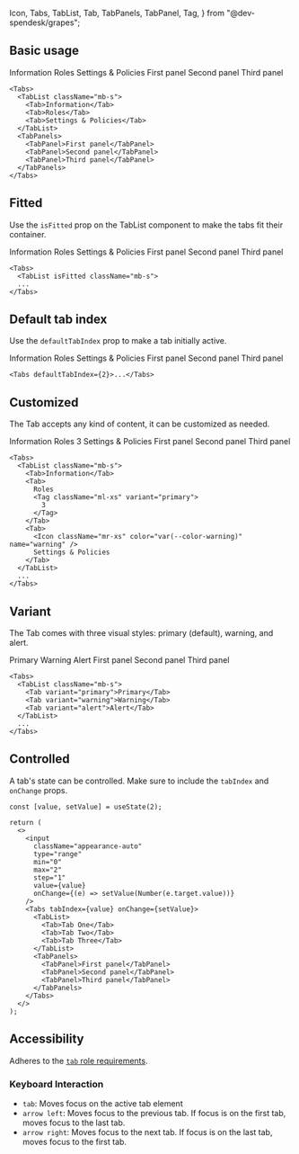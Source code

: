  Icon,
  Tabs,
  TabList,
  Tab,
  TabPanels,
  TabPanel,
  Tag,
} from "@dev-spendesk/grapes";


## Basic usage

<Preview className="block body-m">
  <Tabs>
    <TabList className="mb-s">
      <Tab>Information</Tab>
      <Tab>Roles</Tab>
      <Tab>Settings & Policies</Tab>
    </TabList>
    <TabPanels>
      <TabPanel>First panel</TabPanel>
      <TabPanel>Second panel</TabPanel>
      <TabPanel>Third panel</TabPanel>
    </TabPanels>
  </Tabs>
</Preview>

```tsx
<Tabs>
  <TabList className="mb-s">
    <Tab>Information</Tab>
    <Tab>Roles</Tab>
    <Tab>Settings & Policies</Tab>
  </TabList>
  <TabPanels>
    <TabPanel>First panel</TabPanel>
    <TabPanel>Second panel</TabPanel>
    <TabPanel>Third panel</TabPanel>
  </TabPanels>
</Tabs>
```

## Fitted

Use the `isFitted` prop on the TabList component to make the tabs fit their container.

<Preview className="block body-m">
  <Tabs>
    <TabList isFitted className="mb-s">
      <Tab>Information</Tab>
      <Tab>Roles</Tab>
      <Tab>Settings & Policies</Tab>
    </TabList>
    <TabPanels>
      <TabPanel>First panel</TabPanel>
      <TabPanel>Second panel</TabPanel>
      <TabPanel>Third panel</TabPanel>
    </TabPanels>
  </Tabs>
</Preview>

```tsx
<Tabs>
  <TabList isFitted className="mb-s">
  ...
</Tabs>
```

## Default tab index

Use the `defaultTabIndex` prop to make a tab initially active.

<Preview className="block body-m">
  <Tabs defaultTabIndex={2}>
    <TabList className="mb-s">
      <Tab>Information</Tab>
      <Tab>Roles</Tab>
      <Tab>Settings & Policies</Tab>
    </TabList>
    <TabPanels>
      <TabPanel>First panel</TabPanel>
      <TabPanel>Second panel</TabPanel>
      <TabPanel>Third panel</TabPanel>
    </TabPanels>
  </Tabs>
</Preview>

```tsx
<Tabs defaultTabIndex={2}>...</Tabs>
```

## Customized

The Tab accepts any kind of content, it can be customized as needed.

<Preview className="block body-m">
  <Tabs>
    <TabList className="mb-s">
      <Tab>Information</Tab>
      <Tab>
        Roles
        <Tag className="ml-xs" variant="primary">
          3
        </Tag>
      </Tab>
      <Tab>
        <Icon className="mr-xs" color="var(--color-warning)" name="warning" />
        Settings & Policies
      </Tab>
    </TabList>
    <TabPanels>
      <TabPanel>First panel</TabPanel>
      <TabPanel>Second panel</TabPanel>
      <TabPanel>Third panel</TabPanel>
    </TabPanels>
  </Tabs>
</Preview>

```tsx
<Tabs>
  <TabList className="mb-s">
    <Tab>Information</Tab>
    <Tab>
      Roles
      <Tag className="ml-xs" variant="primary">
        3
      </Tag>
    </Tab>
    <Tab>
      <Icon className="mr-xs" color="var(--color-warning)" name="warning" />
      Settings & Policies
    </Tab>
  </TabList>
  ...
</Tabs>
```

## Variant

The Tab comes with three visual styles: primary (default), warning, and alert.

<Preview className="block body-m">
  <Tabs>
    <TabList className="mb-s">
      <Tab variant="primary">Primary</Tab>
      <Tab variant="warning">Warning</Tab>
      <Tab variant="alert">Alert</Tab>
    </TabList>
    <TabPanels>
      <TabPanel>First panel</TabPanel>
      <TabPanel>Second panel</TabPanel>
      <TabPanel>Third panel</TabPanel>
    </TabPanels>
  </Tabs>
</Preview>

```tsx
<Tabs>
  <TabList className="mb-s">
    <Tab variant="primary">Primary</Tab>
    <Tab variant="warning">Warning</Tab>
    <Tab variant="alert">Alert</Tab>
  </TabList>
  ...
</Tabs>
```

## Controlled

A tab's state can be controlled. Make sure to include the `tabIndex` and `onChange` props.

<Preview className="block body-m">
  <DemoControlledTabs />
</Preview>

```tsx
const [value, setValue] = useState(2);

return (
  <>
    <input
      className="appearance-auto"
      type="range"
      min="0"
      max="2"
      step="1"
      value={value}
      onChange={(e) => setValue(Number(e.target.value))}
    />
    <Tabs tabIndex={value} onChange={setValue}>
      <TabList>
        <Tab>Tab One</Tab>
        <Tab>Tab Two</Tab>
        <Tab>Tab Three</Tab>
      </TabList>
      <TabPanels>
        <TabPanel>First panel</TabPanel>
        <TabPanel>Second panel</TabPanel>
        <TabPanel>Third panel</TabPanel>
      </TabPanels>
    </Tabs>
  </>
);
```

## Accessibility

Adheres to the [`tab` role requirements](https://www.w3.org/TR/wai-aria-1.2/#tab).

### Keyboard Interaction

- `tab`: Moves focus on the active tab element
- `arrow left`: Moves focus to the previous tab. If focus is on the first tab, moves focus to the last tab.
- `arrow right`: Moves focus to the next tab. If focus is on the last tab, moves focus to the first tab.
